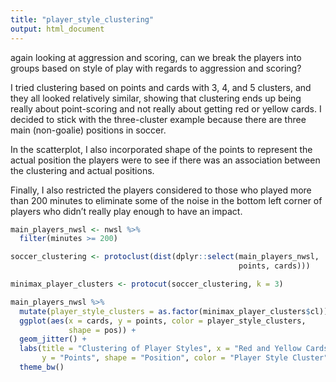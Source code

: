 ```yaml
---
title: "player_style_clustering"
output: html_document
---
```

again looking at aggression and scoring, can we break the players into groups based on style of play with regards to aggression and scoring?

I tried clustering based on points and cards with 3, 4, and 5 clusters, and they all looked relatively similar, showing that clustering ends up being really about point-scoring and not really about getting red or yellow cards. I decided to stick with the three-cluster example because there are three main (non-goalie) positions in soccer.

In the scatterplot, I also incorporated shape of the points to represent the actual position the players were to see if there was an association between the clustering and actual positions.

Finally, I also restricted the players considered to those who played more than 200 minutes to eliminate some of the noise in the bottom left corner of players who didn't really play enough to have an impact.

```r
main_players_nwsl <- nwsl %>%
  filter(minutes >= 200)

soccer_clustering <- protoclust(dist(dplyr::select(main_players_nwsl, 
                                                   points, cards)))

minimax_player_clusters <- protocut(soccer_clustering, k = 3)

main_players_nwsl %>%
  mutate(player_style_clusters = as.factor(minimax_player_clusters$cl)) %>%
  ggplot(aes(x = cards, y = points, color = player_style_clusters,
             shape = pos)) +
  geom_jitter() +
  labs(title = "Clustering of Player Styles", x = "Red and Yellow Cards", 
       y = "Points", shape = "Position", color = "Player Style Cluster") +
  theme_bw()
```

